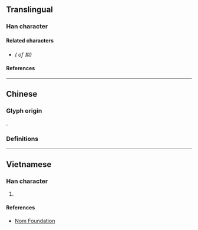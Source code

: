 {{also|擬}}
{{character info/new}}
==Translingual==

===Han character===
{{Han char|rn=64|rad=手|as=04|sn=7|four=|canj=QVIO|ids=⿰扌以}}

====Related characters====
* {{l|mul|[[擬]]}} ''({{w|Traditional Chinese|Traditional form}} of 拟)''

====References====
{{Han ref|kx=0427.161|dkj=11984|hdz=31846.020|uh=62DF}}

----

==Chinese==

===Glyph origin===
{{Han compound|手|alt1=扌|t1=hand|以|ls=psc|c1=s|c2=p|no_och2=1}}.

===Definitions===
{{zh-see|擬}}

----

==Vietnamese==

===Han character===
{{vi-hantu|rs=手04|[[nghĩ]], [[rẽ]]}}

# {{defn|lang=vi|sort=手04}}

====References====
* [http://nomfoundation.org/common/nom_details.php?codepoint=62DF Nom Foundation]